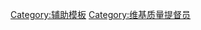 {{Encourage
|title       = 维基-{zh-hans:质量;zh-tw:品質}-提督员
|stripe      = 1
|bgcolor     = white
|stripecolor = red
|fontcolor   = black
|align       = {{{align|right}}}
|link        = Wikipedia:质量提升工作小组
}}
<includeonly></includeonly><noinclude>[[Category:辅助模板]]</noinclude>[[Category:维基质量提督员]]